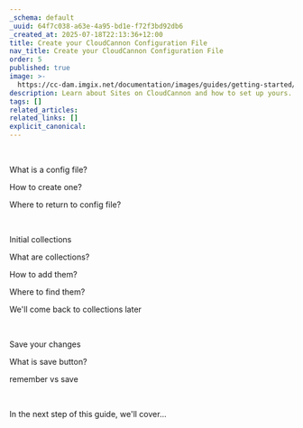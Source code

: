 ```yaml
---
_schema: default
_uuid: 64f7c038-a63e-4a95-bd1e-f72f3bd92db6
_created_at: 2025-07-18T22:13:36+12:00
title: Create your CloudCannon Configuration File
nav_title: Create your CloudCannon Configuration File
order: 5
published: true
image: >-
  https://cc-dam.imgix.net/documentation/images/guides/getting-started/guide-thumbnails/CloudCannon-Getting-Started-Thumbnail-Universal.png
description: Learn about Sites on CloudCannon and how to set up yours.
tags: []
related_articles:
related_links: []
explicit_canonical:
---
```

&nbsp;

What is a config file?

How to create one?

Where to return to config file?

&nbsp;

Initial collections

What are collections?

How to add them?

Where to find them?

We'll come back to collections later

&nbsp;

Save your changes

What is save button?

remember vs save

&nbsp;

In the next step of this guide, we'll cover...